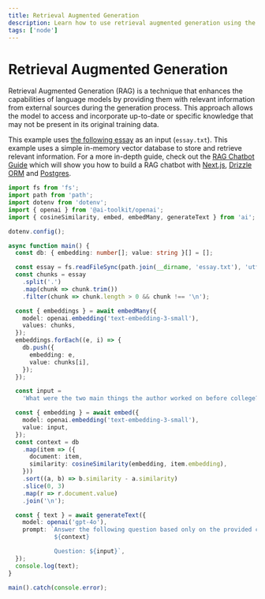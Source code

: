 ```yaml
---
title: Retrieval Augmented Generation
description: Learn how to use retrieval augmented generation using the AI TOOLKIT and Node
tags: ['node']
---
```


# Retrieval Augmented Generation

Retrieval Augmented Generation (RAG) is a technique that enhances the capabilities of language models by providing them with relevant information from external sources during the generation process.
This approach allows the model to access and incorporate up-to-date or specific knowledge that may not be present in its original training data.

This example uses [the following essay](https://raw.githubusercontent.com/run-llama/llama_index/main/docs/docs/examples/data/paul_graham/paul_graham_essay.txt) as an input (`essay.txt`). This example uses a simple in-memory vector database to store and retrieve relevant information. For a more in-depth guide, check out the [RAG Chatbot Guide](/docs/guides/rag-chatbot) which will show you how to build a RAG chatbot with [Next.js](https://nextjs.org), [Drizzle ORM](https://orm.drizzle.team/) and [Postgres](https://postgresql.org).

```ts
import fs from 'fs';
import path from 'path';
import dotenv from 'dotenv';
import { openai } from '@ai-toolkit/openai';
import { cosineSimilarity, embed, embedMany, generateText } from 'ai';

dotenv.config();

async function main() {
  const db: { embedding: number[]; value: string }[] = [];

  const essay = fs.readFileSync(path.join(__dirname, 'essay.txt'), 'utf8');
  const chunks = essay
    .split('.')
    .map(chunk => chunk.trim())
    .filter(chunk => chunk.length > 0 && chunk !== '\n');

  const { embeddings } = await embedMany({
    model: openai.embedding('text-embedding-3-small'),
    values: chunks,
  });
  embeddings.forEach((e, i) => {
    db.push({
      embedding: e,
      value: chunks[i],
    });
  });

  const input =
    'What were the two main things the author worked on before college?';

  const { embedding } = await embed({
    model: openai.embedding('text-embedding-3-small'),
    value: input,
  });
  const context = db
    .map(item => ({
      document: item,
      similarity: cosineSimilarity(embedding, item.embedding),
    }))
    .sort((a, b) => b.similarity - a.similarity)
    .slice(0, 3)
    .map(r => r.document.value)
    .join('\n');

  const { text } = await generateText({
    model: openai('gpt-4o'),
    prompt: `Answer the following question based only on the provided context:
             ${context}

             Question: ${input}`,
  });
  console.log(text);
}

main().catch(console.error);
```
